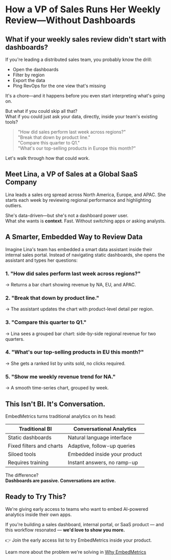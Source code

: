 # How a VP of Sales Runs Her Weekly Review—Without Dashboards

## What if your weekly sales review didn't start with dashboards?

If you're leading a distributed sales team, you probably know the drill:

- Open the dashboards
- Filter by region
- Export the data
- Ping RevOps for the one view that's missing

It's a chore—and it happens before you even start interpreting what's going on.

But what if you could skip all that?  
What if you could just ask your data, directly, inside your team's existing tools?

> "How did sales perform last week across regions?"  
> "Break that down by product line."  
> "Compare this quarter to Q1."  
> "What's our top-selling products in Europe this month?"

Let's walk through how that could work.

## Meet Lina, a VP of Sales at a Global SaaS Company

Lina leads a sales org spread across North America, Europe, and APAC. She starts each week by reviewing regional performance and highlighting outliers.

She's data-driven—but she's not a dashboard power user.  
What she wants is **context**. Fast. Without switching apps or asking analysts.

## A Smarter, Embedded Way to Review Data

Imagine Lina's team has embedded a smart data assistant inside their internal sales portal. Instead of navigating static dashboards, she opens the assistant and types her questions:

### 1. "How did sales perform last week across regions?"

→ Returns a bar chart showing revenue by NA, EU, and APAC.

### 2. "Break that down by product line."

→ The assistant updates the chart with product-level detail per region.

### 3. "Compare this quarter to Q1."

→ Lina sees a grouped bar chart: side-by-side regional revenue for two quarters.

### 4. "What's our top-selling products in EU this month?"

→ She gets a ranked list by units sold, no clicks required.

### 5. "Show me weekly revenue trend for NA."

→ A smooth time-series chart, grouped by week.

## This Isn't BI. It's Conversation.

EmbedMetrics turns traditional analytics on its head:

<div className="blog-table-wrapper">
  <table>
    <thead>
      <tr>
        <th>Traditional BI</th>
        <th>Conversational Analytics</th>
      </tr>
    </thead>
    <tbody>
      <tr>
        <td>Static dashboards</td>
        <td>Natural language interface</td>
      </tr>
      <tr>
        <td>Fixed filters and charts</td>
        <td>Adaptive, follow-up queries</td>
      </tr>
      <tr>
        <td>Siloed tools</td>
        <td>Embedded inside your product</td>
      </tr>
      <tr>
        <td>Requires training</td>
        <td>Instant answers, no ramp-up</td>
      </tr>
    </tbody>
  </table>
</div>

<style>{`
.blog-table-wrapper table {
  width: 100%;
  border-collapse: collapse;
  margin: 1.5rem 0;
  font-size: 1rem;
}
.blog-table-wrapper th, .blog-table-wrapper td {
  border: 1px solid #e5e7eb;
  padding: 0.75rem 1rem;
  text-align: left;
}
.blog-table-wrapper th {
  background: #f3f4f6;
  font-weight: 600;
}
.blog-table-wrapper tr:nth-child(even) td {
  background: #f9fafb;
}
.blog-table-wrapper tr:hover td {
  background: #eef2ff;
}
`}</style>

The difference?  
**Dashboards are passive. Conversations are active.**

## Ready to Try This?

We're giving early access to teams who want to embed AI-powered analytics inside their own apps.

If you're building a sales dashboard, internal portal, or SaaS product — and this workflow resonated — **we'd love to show you more.**

👉 <EarlyAccessLink>Join the early access list</EarlyAccessLink> to try EmbedMetrics inside your product.

Learn more about the problem we're solving in [Why EmbedMetrics](./why-embedmetrics)
